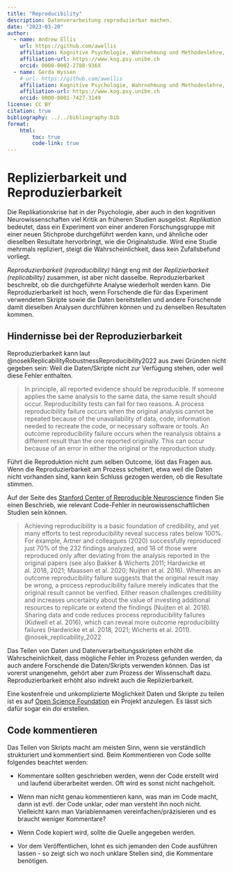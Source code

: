 ```yaml
---
title: "Reproducibility"
description: Datenverarbeitung reproduzierbar machen.
date: "2023-03-20"
author:
  - name: Andrew Ellis
    url: https://github.com/awellis
    affiliation: Kognitive Psychologie, Wahrnehmung und Methodenlehre, Universität Bern 
    affiliation-url: https://www.kog.psy.unibe.ch
    orcid: 0000-0002-2788-936X
  - name: Gerda Wyssen
    # url: https://github.com/awellis
    affiliation: Kognitive Psychologie, Wahrnehmung und Methodenlehre, Universität Bern 
    affiliation-url: https://www.kog.psy.unibe.ch
    orcid: 0000-0001-7427-3149
license: CC BY
citation: true
bibliography: ../../bibliography.bib
format:
    html:
        toc: true
        code-link: true
---
```


# Replizierbarkeit und Reproduzierbarkeit

Die Replikationskrise hat in der Psychologie, aber auch in den kognitiven Neurowissenschaften viel Kritik an früheren Studien ausgelöst. _Replikation_ bedeutet, dass ein Experiment von einer anderen Forschungsgruppe mit einer neuen Stichprobe durchgeführt werden kann, und ähnliche oder dieselben Resultate hervorbringt, wie die Originalstudie. Wird eine Studie mehrmals repliziert, steigt die Wahrscheinlichkeit, dass kein Zufallsbefund vorliegt.

_Reproduzierbarkeit_ _(reproducibility)_ hängt eng mit der _Replizierbarkeit_ _(replicability)_ zusammen, ist aber nicht dasselbe. Reproduzierbarkeit beschreibt, ob die durchgeführte Analyse wiederholt werden kann. Die Reproduzierbarkeit ist hoch, wenn Forschende die für das Experiment verwendeten Skripte sowie die Daten bereitstellen und andere Forschende damit dieselben Analysen durchführen können und zu denselben Resultaten kommen.

## Hindernisse bei der Reproduzierbarkeit
Reproduzierbarkeit kann laut @nosekReplicabilityRobustnessReproducibility2022 aus zwei Gründen nicht gegeben sein: Weil die Daten/Skripte nicht zur Verfügung stehen, oder weil diese Fehler enthalten.

> In principle, all reported evidence should be reproducible. If someone applies the same analysis to the same data, the same result should occur. Reproducibility tests can fail for two reasons. A process reproducibility failure occurs when the original analysis cannot be repeated because of the unavailability of data, code, information needed to recreate the code, or necessary software or tools. An outcome reproducibility failure occurs when the reanalysis obtains a different result than the one reported originally. This can occur because of an error in either the original or the reproduction study.

Führt die Reproduktion nicht zum selben Outcome, löst das Fragen aus. Wenn die Reproduzierbarkeit am Prozess scheitert, etwa weil die Daten nicht vorhanden sind, kann kein Schluss gezogen werden, ob die Resultate stimmen. 

<aside>Auf der Seite des [Stanford Center of Reproducible Neuroscience](https://reproducibility.stanford.edu/coding-error-postmortem) finden Sie einen Beschrieb, wie relevant Code-Fehler in neurowissenschaftlichen Studien sein können.</aside>

> Achieving reproducibility is a basic foundation of credibility, and yet many efforts to test reproducibility reveal success rates below 100%. For example, Artner and colleagues (2020) successfully reproduced just 70% of the 232 findings analyzed, and 18 of those were reproduced only after deviating from the analysis reported in the original papers (see also Bakker & Wicherts 2011; Hardwicke et al. 2018, 2021; Maassen et al. 2020; Nuijten et al. 2016). Whereas an outcome reproducibility failure suggests that the original result may be wrong, a process reproducibility failure merely indicates that the original result cannot be verified. Either reason challenges credibility and increases uncertainty about the value of investing additional resources to replicate or extend the findings (Nuijten et al. 2018). Sharing data and code reduces process reproducibility failures (Kidwell et al. 2016), which can reveal more outcome reproducibility failures (Hardwicke et al. 2018, 2021; Wicherts et al. 2011).  @nosek_replicability_2022

Das Teilen von Daten und Datenverarbeitungsskripten erhöht die Wahrscheinlichkeit, dass mögliche Fehler im Prozess gefunden werden, da auch andere Forschende die Daten/Skripts verwenden können. Das ist vorerst unangenehm, gehört aber zum Prozess der Wissenschaft dazu.
Reproduzierbarkeit erhöht also indirekt auch die Replizierbarkeit.

<aside>Eine kostenfreie und unkomplizierte Möglichkeit Daten und Skripte zu teilen ist es auf [Open Science Foundation](https://osf.io/) ein Projekt anzulegen. Es lässt sich dafür sogar ein *doi* erstellen.</aside>


## Code kommentieren

Das Teilen von Skripts macht am meisten Sinn, wenn sie verständlich strukturiert und kommentiert sind. Beim Kommentieren von Code sollte folgendes beachtet werden:

-   Kommentare sollten geschrieben werden, wenn der Code erstellt wird und laufend überarbeitet werden. Oft wird es sonst nicht nachgeholt.

-   Wenn man nicht genau kommentieren kann, was man im Code macht, dann ist evtl. der Code unklar, oder man versteht ihn noch nicht. Vielleicht kann man Variablennamen vereinfachen/präzisieren und es braucht weniger Kommentare?

-   Wenn Code kopiert wird, sollte die Quelle angegeben werden.

-   Vor dem Veröffentlichen, lohnt es sich jemanden den Code ausführen lassen - so zeigt sich wo noch unklare Stellen sind, die Kommentare benötigen.


